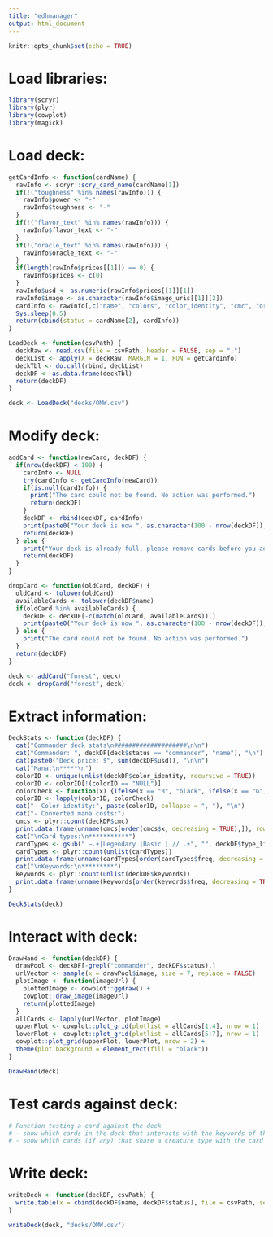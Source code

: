 ```yaml
---
title: "edhmanager"
output: html_document
---
```


```r
knitr::opts_chunk$set(echo = TRUE)
```

# Load libraries:
```r
library(scryr)
library(plyr)
library(cowplot)
library(magick)
```

# Load deck:
```r
getCardInfo <- function(cardName) {
  rawInfo <- scryr::scry_card_name(cardName[1])
  if(!("toughness" %in% names(rawInfo))) {
    rawInfo$power <- "-"
    rawInfo$toughness <- "-"
  }
  if(!("flavor_text" %in% names(rawInfo))) {
    rawInfo$flavor_text <- "-"
  }
  if(!("oracle_text" %in% names(rawInfo))) {
    rawInfo$oracle_text <- "-"
  }
  if(length(rawInfo$prices[[1]]) == 0) {
    rawInfo$prices <- c(0)
  }
  rawInfo$usd <- as.numeric(rawInfo$prices[[1]][1])
  rawInfo$image <- as.character(rawInfo$image_uris[[1]][2])
  cardInfo <- rawInfo[,c("name", "colors", "color_identity", "cmc", "oracle_text", "power", "toughness", "type_line", "keywords", "flavor_text", "usd", "rarity", "image")]
  Sys.sleep(0.5)
  return(cbind(status = cardName[2], cardInfo))
}

LoadDeck <- function(csvPath) {
  deckRaw <- read.csv(file = csvPath, header = FALSE, sep = ";")
  deckList <- apply(X = deckRaw, MARGIN = 1, FUN = getCardInfo)
  deckTbl <- do.call(rbind, deckList)
  deckDF <- as.data.frame(deckTbl)
  return(deckDF)
}

deck <- LoadDeck("decks/OMW.csv")
```

# Modify deck:
```r
addCard <- function(newCard, deckDF) {
  if(nrow(deckDF) < 100) {
    cardInfo <- NULL
    try(cardInfo <- getCardInfo(newCard))
    if(is.null(cardInfo)) {
      print("The card could not be found. No action was performed.")
      return(deckDF)
    }
    deckDF <- rbind(deckDF, cardInfo)
    print(paste0("Your deck is now ", as.character(100 - nrow(deckDF)), " cards from being full."))
    return(deckDF)
  } else {
    print("Your deck is already full, please remove cards before you add more.")
    return(deckDF)
  }
}

dropCard <- function(oldCard, deckDF) {
  oldCard <- tolower(oldCard)
  availableCards <- tolower(deckDF$name)
  if(oldCard %in% availableCards) {
    deckDF <- deckDF[-c(match(oldCard, availableCards)),]
    print(paste0("Your deck is now ", as.character(100 - nrow(deckDF)), " cards from being full."))
  } else {
    print("The card could not be found. No action was performed.")
  }
  return(deckDF)
}

deck <- addCard("forest", deck)
deck <- dropCard("forest", deck)
```

# Extract information:
```r
DeckStats <- function(deckDF) {
  cat("Commander deck stats\n####################\n\n")
  cat("Commander: ", deckDF[deck$status == "commander", "name"], "\n")
  cat(paste0("Deck price: $", sum(deckDF$usd)), "\n\n")
  cat("Mana:\n*****\n")
  colorID <- unique(unlist(deckDF$color_identity, recursive = TRUE))
  colorID <- colorID[!(colorID == "NULL")]
  colorCheck <- function(x) {ifelse(x == "B", "black", ifelse(x == "G", "green", ifelse("R", "red", ifelse("U", "blue", ifelse("W", "white", "unknown")))))}
  colorID <- lapply(colorID, colorCheck)
  cat("- Color identity:", paste(colorID, collapse = ", "), "\n")
  cat("- Converted mana costs:")
  cmcs <- plyr::count(deckDF$cmc)
  print.data.frame(unname(cmcs[order(cmcs$x, decreasing = TRUE),]), row.names = FALSE)
  cat("\nCard types:\n***********")
  cardTypes <- gsub(" —.+|Legendary |Basic | // .+", "", deckDF$type_line)
  cardTypes <- plyr::count(unlist(cardTypes))
  print.data.frame(unname(cardTypes[order(cardTypes$freq, decreasing = TRUE),]), row.names = FALSE)
  cat("\nKeywords:\n*********")
  keywords <- plyr::count(unlist(deckDF$keywords))
  print.data.frame(unname(keywords[order(keywords$freq, decreasing = TRUE),]), row.names = FALSE)
}

DeckStats(deck)
```

# Interact with deck:
```r
DrawHand <- function(deckDF) {
  drawPool <- deckDF[-grepl("commander", deckDF$status),]
  urlVector <- sample(x = drawPool$image, size = 7, replace = FALSE)
  plotImage <- function(imageUrl) {
    plottedImage <- cowplot::ggdraw() +
    cowplot::draw_image(imageUrl)
    return(plottedImage)
  }
  allCards <- lapply(urlVector, plotImage)
  upperPlot <- cowplot::plot_grid(plotlist = allCards[1:4], nrow = 1)
  lowerPlot <- cowplot::plot_grid(plotlist = allCards[5:7], nrow = 1)
  cowplot::plot_grid(upperPlot, lowerPlot, nrow = 2) +
  theme(plot.background = element_rect(fill = "black"))
}

DrawHand(deck)
```

# Test cards against deck:
```r
# Function testing a card against the deck
# - show which cards in the deck that interacts with the keywords of the card
# - show which cards (if any) that share a creature type with the card
```

# Write deck:
```r
writeDeck <- function(deckDF, csvPath) {
  write.table(x = cbind(deckDF$name, deckDF$status), file = csvPath, sep = ";", col.names = FALSE, row.names = FALSE, quote = FALSE)
}

writeDeck(deck, "decks/OMW.csv")
```

